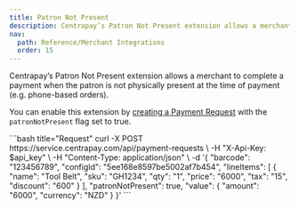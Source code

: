 ```yaml
---
title: Patron Not Present
description: Centrapay’s Patron Not Present extension allows a merchant to complete a payment when the patron is not physically present at the time of payment.
nav:
  path: Reference/Merchant Integrations
  order: 15
---
```


Centrapay’s Patron Not Present extension allows a merchant to complete a payment when the patron is not physically present at the time of payment (e.g. phone-based orders).

You can enable this extension by [creating a Payment Request](/api/payment-requests#create-a-payment-request) with the `patronNotPresent` flag set to true.

<CodePanel>
  ```bash title="Request"
  curl -X POST https://service.centrapay.com/api/payment-requests \
    -H "X-Api-Key: $api_key" \
    -H "Content-Type: application/json" \
    -d '{
      "barcode": "123456789",
      "configId": "5ee168e8597be5002af7b454",
      "lineItems": [
        {
          "name": "Tool Belt",
          "sku": "GH1234",
          "qty": "1",
          "price": "6000",
          "tax": "15",
          "discount": "600"
        }
      ],
      "patronNotPresent": true,
      "value": {
        "amount": "6000",
        "currency": "NZD"
      }
    }'
  ```
</CodePanel>
